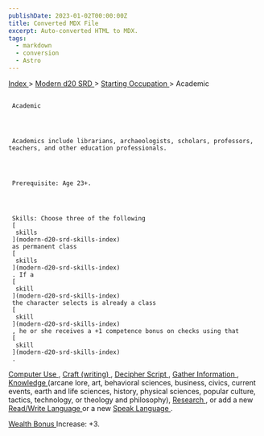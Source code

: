 ```yaml
---
publishDate: 2023-01-02T00:00:00Z
title: Converted MDX File
excerpt: Auto-converted HTML to MDX.
tags:
  - markdown
  - conversion
  - Astro
---
```







[
      Index
     ](-index)
     >
     [
      Modern d20 SRD
     ](modern-d20-srd-index)
     >
     [
      Starting Occupation
     ](modern-d20-srd-starting-occupation-index)
     > Academic
    





## 
     Academic
    



     Academics include librarians, archaeologists, scholars, professors, teachers, and other education professionals.
    



     Prerequisite: Age 23+.
    



     Skills: Choose three of the following
     [
      skills
     ](modern-d20-srd-skills-index)
     as permanent class
     [
      skills
     ](modern-d20-srd-skills-index)
     . If a
     [
      skill
     ](modern-d20-srd-skills-index)
     the character selects is already a class
     [
      skill
     ](modern-d20-srd-skills-index)
     , he or she receives a +1 competence bonus on checks using that
     [
      skill
     ](modern-d20-srd-skills-index)
     .
    



[
      Computer Use
     ](modern-d20-srd-skills-computer-use)
     ,
     [
      Craft
(writing)
     ](modern-d20-srd-skills-craft-writing)
     ,
     [
      Decipher
Script
     ](modern-d20-srd-skills-decipher-script)
     ,
     [
      Gather Information
     ](modern-d20-srd-skills-gather-information)
     ,
     [
      Knowledge
     ](modern-d20-srd-skills-knowledge)
     (arcane lore, art, behavioral sciences, business, civics, current events, earth and life sciences, history, physical sciences, popular culture, tactics, technology, or theology and philosophy),
     [
      Research
     ](modern-d20-srd-skills-research)
     , or add a new
     [
      Read/Write
Language
     ](modern-d20-srd-skills-read-write-language)
     or a new
     [
      Speak
Language
     ](modern-d20-srd-skills-speak-language)
     .
    



[
      Wealth Bonus
     ](modern-d20-srd-wealth-wealth-bonus)
     Increase: +3.
    




